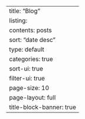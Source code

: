 ---
title: "Blog"
listing:
    contents: posts
    sort: "date desc"
    type: default
    categories: true
    sort-ui: true
    filter-ui: true
    page-size: 10
page-layout: full
title-block-banner: true
---